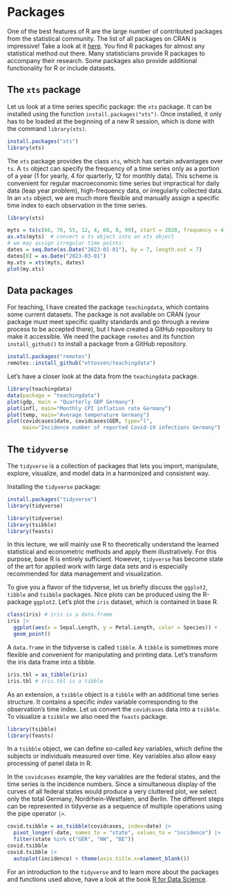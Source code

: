 
# Packages

One of the best features of R are the large number of contributed packages from the statistical community.
The list of all packages on CRAN is impressive!
Take a look at it [here](https://cran.r-project.org/web/packages/available_packages_by_name.html).
You find R packages for almost any statistical method out there.
Many statisticians provide R packages to accompany their research.
Some packages also provide additional functionality for R or include datasets.

## The `xts` package

Let us look at a time series specific package: the `xts` package.
It can be installed using the function `install.packages("xts")`.
Once installed, it only has to be loaded at the beginning of a new R session, which is done with the command `library(xts)`.

```r
install.packages("xts")
library(xts)
```

The `xts` package provides the class `xts`, which has certain advantages over `ts`.
A `ts` object can specify the frequency of a time series only as a portion of a year (1 for yearly, 4 for quarterly, 12 for monthly data).
This scheme is convenient for regular macroeconomic time series but impractical for daily data (leap year problem), high-frequency data, or irregularly collected data.
In an `xts` object, we are much more flexible and manually assign a specific time index to each observation in the time series.

```r
library(xts)
```

```r
myts = ts(c(66, 76, 55, 12, 4, 66, 8, 99), start = 2020, frequency = 4)
as.xts(myts)  # convert a ts object into an xts object
# we may assign irregular time points:
dates = seq.Date(as.Date("2023-01-01"), by = 7, length.out = 7)
dates[8] = as.Date("2023-03-01")
my.xts = xts(myts, dates)
plot(my.xts)
```

## Data packages

For teaching, I have created the package `teachingdata`, which contains some current datasets.
The package is not available on CRAN (your package must meet specific quality standards and go through a review process to be accepted there), but I have created a GitHub repository to make it accessible.
We need the package `remotes` and its function `install_github()` to install a package from a GitHub repository.

```r
install.packages("remotes")
remotes::install_github("ottosven/teachingdata")
```

Let's have a closer look at the data from the `teachingdata` package.

```r
library(teachingdata)
data(package = "teachingdata")
plot(gdp, main = "Quarterly GDP Germany")
plot(infl, main="Monthly CPI inflation rate Germany")
plot(temp, main="Average temperature Germany")
plot(covidcases$date, covidcases$GER, type="l", 
     main="Incidence number of reported Covid-19 infections Germany")
```

## The `tidyverse`

The `tidyverse` is a collection of packages that lets you import, manipulate, explore, visualize, and model data in a harmonized and consistent way.

Installing the `tidyverse` package:

```r
install.packages("tidyverse")
library(tidyverse)
```

```r
library(tidyverse)
library(tsibble)
library(feasts)
```

In this lecture, we will mainly use R to theoretically understand the learned statistical and econometric methods and apply them illustratively.
For this purpose, base R is entirely sufficient.
However, `tidyverse` has become state of the art for applied work with large data sets and is especially recommended for data management and visualization.

To give you a flavor of the tidyverse, let us briefly discuss the `ggplot2`, `tibble` and `tsibble` packages.
Nice plots can be produced using the R-package `ggplot2`.
Let's plot the `iris` dataset, which is contained in base R.

```r
class(iris) # iris is a data.frame
iris |> 
  ggplot(aes(x = Sepal.Length, y = Petal.Length, color = Species)) + 
  geom_point()
```

A `data.frame` in the tidyverse is called `tibble`.
A `tibble` is sometimes more flexible and convenient for manipulating and printing data.
Let's transform the iris data frame into a tibble.

```r
iris.tbl = as_tibble(iris) 
iris.tbl # iris.tbl is a tibble
```

As an extension, a `tsibble` object is a `tibble` with an additional time series structure.
It contains a specific *index* variable corresponding to the observation's time index.
Let us convert the `covidcases` data into a `tsibble`.
To visualize a `tsibble` we also need the `feasts` package.

```r
library(tsibble)
library(feasts)
```

In a `tsibble` object, we can define so-called *key* variables, which define the subjects or individuals measured over time.
Key variables also allow easy processing of panel data in R.

In the `covidcases` example, the key variables are the federal states, and the time series is the incidence numbers.
Since a simultaneous display of the curves of all federal states would produce a very cluttered plot, we select only the total Germany, Nordrhein-Westfalen, and Berlin.
The different steps can be represented in tidyverse as a sequence of multiple operations using the pipe operator `|>`.

```r
covid.tsibble = as_tsibble(covidcases, index=date) |>
  pivot_longer(-date, names_to = "state", values_to = "incidence") |>
  filter(state %in% c("GER", "NW", "BE"))
covid.tsibble
covid.tsibble |>
  autoplot(incidence) + theme(axis.title.x=element_blank())
```

For an introduction to the `tidyverse` and to learn more about the packages and functions used above, have a look at the book [R for Data Science](https://r4ds.hadley.nz/).
